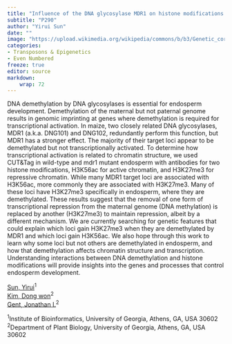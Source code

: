 ```yaml
---
title: "Influence of the DNA glycosylase MDR1 on histone modifications in endosperm"
subtitle: "P290"
author: "Yirui Sun"
date: ""
image: "https://upload.wikimedia.org/wikipedia/commons/b/b3/Genetic_corn.jpg"
categories: 
- Transposons & Epigenetics
- Even Numbered
freeze: true
editor: source
markdown: 
    wrap: 72
---
```


DNA demethylation by DNA glycosylases is essential for endosperm development. Demethylation of the maternal but not paternal genome results in genomic imprinting at genes where demethylation is required for transcriptional activation. In maize, two closely related DNA glycosylases, MDR1 (a.k.a. DNG101) and DNG102, redundantly perform this function, but MDR1 has a stronger effect. The majority of their target loci appear to be demethylated but not transcriptionally activated. To determine how transcriptional activation is related to chromatin structure, we used CUT&Tag in wild-type and mdr1 mutant endosperm with antibodies for two histone modifications, H3K56ac for active chromatin, and H3K27me3 for repressive chromatin. While many MDR1 target loci are associated with H3K56ac, more commonly they are associated with H3K27me3. Many of these loci have H3K27me3 specifically in endosperm, where they are demethylated. These results suggest that the removal of one form of transcriptional repression from the maternal genome (DNA methylation) is replaced by another (H3K27me3) to maintain repression, albeit by a different mechanism. We are currently searching for genetic features that could explain which loci gain H3K27me3 when they are demethylated by MDR1 and which loci gain H3K56ac. We also hope through this work to learn why some loci but not others are demethylated in endosperm, and how that demethylation affects chromatin structure and transcription. Understanding interactions between DNA demethylation and histone modifications will provide insights into the genes and processes that control endosperm development.

<a href='mailto:s.yirui@uga.edu'>Sun, Yirui</a><sup>1</sup><br><a href='mailto:dwkim07@uga.edu'>Kim, Dong won</a><sup>2</sup><br><a href='mailto:gent@uga.edu'>Gent, Jonathan I.</a><sup>2</sup><br>

<sup>1</sup>Institute of Bioinformatics, University of Georgia, Athens, GA, USA 30602<br><sup>2</sup>Department of Plant Biology, University of Georgia, Athens, GA, USA 30602<br>